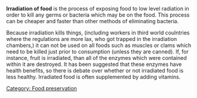 '''Irradiation of food''' is the process of exposing food to low level radiation in order to kill any germs or bacteria which may be on the food. This process can be cheaper and faster than other methods of eliminating bacteria.

Because irradiation kills things, (including workers in third world coulntries where the regulations are more lax, who got trapped in the irradiation chambers,) it can not be used on all foods such as muscles or clams which need to be killed just prior to consumption (unless they are canned). If, for instance, fruit is irradiated, than all of the enzymes which were contained within it are destroyed. It has been suggested that these enzymes have health benefits, so there is debate over whether or not irradiated food is less healthy. Irradiated food is often supplemented by adding vitamins.

[[Category: Food preservation]]
